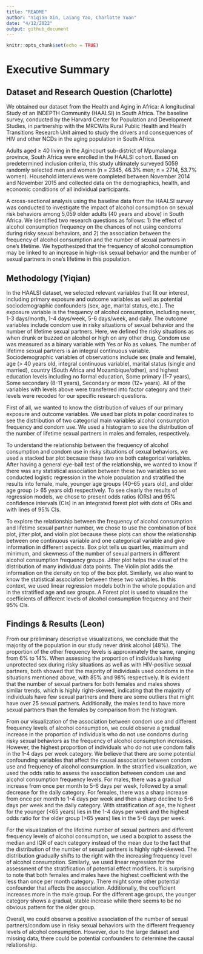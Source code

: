 ```yaml
---
title: "README"
author: "Yiqian Xin, Laiang Yao, Charlotte Yuan"
date: "4/12/2022"
output: github_document
---
```


```r
knitr::opts_chunk$set(echo = TRUE)
```

# Executive Summary

## Dataset and Research Question (Charlotte)
We obtained our dataset from the Health and Aging in Africa: A longitudinal Study of an INDEPTH Community (HAALSI) in South Africa. The baseline survey, conducted by the Harvard Center for Population and Development Studies, in partnership with the MRCWits Rural Public Health and Health Transitions Research Unit aimed to study the drivers and consequences of HIV and other NCDs in the aging population in South Africa. 

Adults aged ≥ 40 living in the Agincourt sub-district of Mpumalanga province, South Africa were enrolled in the HAALSI cohort. Based on predetermined inclusion criteria, this study ultimately surveyed 5059 randomly selected men and women (n = 2345, 46.3% men; n = 2714, 53.7% women). Household interviews were completed between November 2014 and November 2015 and collected data on the demographics, health, and economic conditions of all individual participants. 

A cross-sectional analysis using the baseline data from the HAALSI survey was conducted to investigate the impact of alcohol consumption on sexual risk behaviors among 5,059 older adults (40 years and above) in South Africa. We identified two research questions as follows: 1) the effect of alcohol consumption frequency on the chances of not using condoms during risky sexual behaviors, and 2) the association between the frequency of alcohol consumption and the number of sexual partners in one’s lifetime. We hypothesized that the frequency of alcohol consumption may be linked to an increase in high-risk sexual behavior and the number of sexual partners in one’s lifetime in this population. 

## Methodology (Yiqian)
In the HAALSI dataset, we selected relevant variables that fit our interest, including primary exposure and outcome variables as well as potential sociodemographic confounders (sex, age, marital status, etc.). The exposure variable is the frequency of alcohol consumption, including never, 1-3 days/month, 1-4 days/week, 5-6 days/week, and daily. The outcome variables include condom use in risky situations of sexual behavior and the number of lifetime sexual partners. Here, we defined the risky situations as when drunk or buzzed on alcohol or high on any other drug. Condom use was measured as a binary variable with Yes or No as values. The number of lifetime sexual partners is an integral continuous variable. Sociodemographic variables of observations include sex (male and female), age (> 40 years old, integral continuous variable), marital status (single and married), country (South Africa and Mozambique/other), and highest education levels including no formal education, Some primary (1-7 years), Some secondary (8-11 years), Secondary or more (12+ years). All of the variables with levels above were transferred into factor category and their levels were recoded for our specific research questions.

First of all, we wanted to know the distribution of values of our primary exposure and outcome variables. We used bar plots in polar coordinates to see the distribution of two categorial main variables alcohol consumption frequency and condom use. We used a histogram to see the distribution of the number of lifetime sexual partners in males and females, respectively. 

To understand the relationship between the frequency of alcohol consumption and condom use in risky situations of sexual behaviors, we used a stacked bar plot because these two are both categorical variables. After having a general eye-ball test of the relationship, we wanted to know if there was any statistical association between these two variables so we conducted logistic regression in the whole population and stratified the results into female, male, younger age groups (40–65 years old), and older age group (> 65 years old) respectively. To see clearly the results of regression models, we chose to present odds ratios (ORs) and 95% confidence intervals (CIs) in an integrated forest plot with dots of ORs and with lines of 95% CIs.

To explore the relationship between the frequency of alcohol consumption and lifetime sexual partner number, we chose to use the combination of box plot, jitter plot, and violin plot because these plots can show the relationship between one continuous variable and one categorical variable and give information in different aspects. Box plot tells us quartiles, maximum and minimum, and skewness of the number of sexual partners in different alcohol consumption frequency groups. Jitter plot helps the visual of the distribution of many individual data points. The Violin plot adds the information on the density on top of the box plot. Similarly, we also want to know the statistical association between these two variables. In this context, we used linear regression models both in the whole population and in the stratified age and sex groups. A Forest plot is used to visualize the coefficients of different levels of alcohol consumption frequency and their 95% CIs.

## Findings & Results (Leon)
From our preliminary descriptive visualizations, we conclude that the majority of the population in our study never drink alcohol (48%). The proportion of the other frequency levels is approximately the same, ranging from 6% to 14%. When assessing the proportion of individuals having unprotected sex during risky situations as well as with HIV-positive sexual partners, both showed that the majority of individuals used condoms in the situations mentioned above, with 85% and 98% respectively. It is evident that the number of sexual partners for both females and males shows similar trends, which is highly right-skewed, indicating that the majority of individuals have few sexual partners and there are some outliers that might have over 25 sexual partners. Additionally, the males tend to have more sexual partners than the females by comparison from the histogram. 

From our visualization of the association between condom use and different frequency levels of alcohol consumption, we could observe a gradual increase in the proportion of individuals who do not use condoms during risky sexual behaviors as the frequency of alcohol consumption increases. However, the highest proportion of individuals who do not use condom falls in the 1-4 days per week category. We believe that there are some potential confounding variables that affect the causal association between condom use and frequency of alcohol consumption. In the stratified visualization, we used the odds ratio to assess the association between condom use and alcohol consumption frequency levels. For males, there was a gradual increase from once per month to 5-6 days per week, followed by a small decrease for the daily category. For females, there was a sharp increase from once per month to 1-4 days per week and then a sharp decline to 5-6 days per week and the daily category. With stratification of age, the highest for the younger (<65 years) lies in the 1-4 days per week and the highest odds ratio for the older group (>65 years) lies in the 5-6 days per week.

For the visualization of the lifetime number of sexual partners and different frequency levels of alcohol consumption, we used a boxplot to assess the median and IQR of each category instead of the mean due to the fact that the distribution of the number of sexual partners is highly right-skewed. The distribution gradually shifts to the right with the increasing frequency level of alcohol consumption. Similarly, we used linear regression for the assessment of the stratification of potential effect modifiers. It is surprising to note that both females and males have the highest coefficient with the less than once per month category. There might some other potential confounder that affects the association. Additionally, the coefficient increases more in the male group. For the different age groups, the younger category shows a gradual, stable increase while there seems to be no obvious pattern for the older group. 

Overall, we could observe a positive association of the number of sexual partners/condom use in risky sexual behaviors with the different frequency levels of alcohol consumption. However, due to the large dataset and missing data, there could be potential confounders to determine the causal relationship. 

